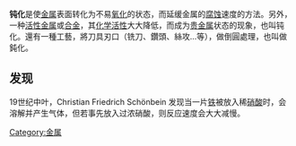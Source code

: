 '''钝化'''是使[[金属|金属]]表面转化为不易[[氧化|氧化]]的状态，而延缓金属的[[腐蚀|腐蚀]]速度的方法。另外，一种[[活性金属|活性金属]]或[[合金|合金]]，其[[化学活性|化学活性]]大大降低，而成为[[贵金属|贵金属]]状态的现象，也叫钝化。還有一種工藝，將刀具刃口（铣刀、鑽頭、絲攻...等），做倒圓處理，也叫做鈍化。

== 发现 ==
19世纪中叶，Christian Friedrich Schönbein 发现当一片[[铁|铁]]被放入稀[[硝酸|硝酸]]时，会溶解并产生气体，但若事先放入过浓硝酸，则反应速度会大大减慢。

{{Authority control}}
{{化學小作品}}
[[Category:金属|Category:金属]]